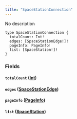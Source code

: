 ```yaml
---
title: "SpaceStationConnection"
---
```


No description

```
type SpaceStationConnection {
  totalCount: Int!
  edges: [SpaceStationEdge!]!
  pageInfo: PageInfo!
  list: [SpaceStation!]!
}

```

### Fields[](#fields "Direct link to heading")

#### `totalCount` ([Int](/developer/graphql-api/references/scalars/int))[](#totalcount-int "Direct link to heading")

#### `edges` ([SpaceStationEdge](/developer/graphql-api/references/objects/space-station-edge))[](#edges-spacestationedge "Direct link to heading")

#### `pageInfo` ([PageInfo](/developer/graphql-api/references/objects/page-info))[](#pageinfo-pageinfo "Direct link to heading")

#### `list` ([SpaceStation](/developer/graphql-api/references/objects/space-station))[](#list-spacestation "Direct link to heading")